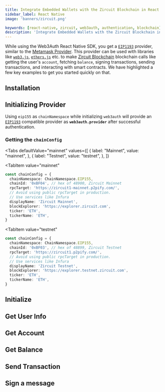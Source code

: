```yaml
---
title: Integrate Embedded Wallets with the Zircuit Blockchain in React Native
sidebar_label: React Native
image: 'banners/zircuit.png'

keywords: [react-native, zircuit, web3auth, authentication, blockchain]
description: 'Integrate Embedded Wallets with the Zircuit Blockchain in React Native | Embedded Wallets'
---
```



<SEO
  title="Integrate Embedded Wallets with the Zircuit Blockchain in React Native"
  description="Integrate Embedded Wallets with the Zircuit Blockchain in React Native | Embedded Wallets"
  image="https://web3auth.io/docs/banners/zircuit.png"
  slug="/embedded-wallets/connect-blockchain/evm/zircuit/react-native"
/>

While using the Web3Auth React Native SDK, you get a [`EIP1193`](https://eips.ethereum.org/EIPS/eip-1193) provider, similar to the [Metamask Provider](https://docs.metamask.io/guide/ethereum-provider.html). This provider can be used with libraries like [`web3.js`](https://web3js.readthedocs.io/en/v1.2.8/getting-started.html), [`ethers.js`](https://docs.ethers.io/v5/getting-started/) etc. to make [Zircuit Blockchain](https://zircuit.com) blockchain calls like getting the user's `account`, fetching `balance`, signing transactions, sending transactions, and interacting with smart contracts. We have highlighted a few key examples to get you started quickly on that.

## Installation

<InstallationSnippet />

## Initializing Provider

Using `eip155` as `chainNamespace` while initializing `web3auth` will provide an [`EIP1193`](https://eips.ethereum.org/EIPS/eip-1193) compatible provider as **`web3auth.provider`** after successful authentication.

### Getting the `chainConfig`

<Tabs
 defaultValue="mainnet"
  values={[
    { label: "Mainnet", value: "mainnet", },
    { label: "Testnet", value: "testnet", },
  ]}
>
<TabItem
  value="mainnet"
>

```typescript
const chainConfig = {
  chainNamespace: ChainNamespace.EIP155,
  chainId: '0xBF04', // hex of 48900, Zircuit Mainnet
  rpcTarget: 'https://zircuit1-mainnet.p2pify.com/',
  // Avoid using public rpcTarget in production.
  // Use services like Infura
  displayName: 'Zircuit Mainnet',
  blockExplorer: 'https://explorer.zircuit.com',
  ticker: 'ETH',
  tickerName: 'ETH',
}
```

</TabItem>

<TabItem
  value="testnet"
>

```typescript
const chainConfig = {
  chainNamespace: ChainNamespace.EIP155,
  chainId: '0xBF03', // hex of 48899, Zircuit Testnet
  rpcTarget: 'https://zircuit1.p2pify.com/',
  // Avoid using public rpcTarget in production.
  // Use services like Infura
  displayName: 'Zircuit Testnet',
  blockExplorer: 'https://explorer.testnet.zircuit.com',
  ticker: 'ETH',
  tickerName: 'ETH',
}
```

</TabItem>
</Tabs>

## Initialize

<InitialisationSnippet />

## Get User Info

<UserInfoSnippet />

## Get Account

<GetAccountSnippet />

## Get Balance

<GetBalanceSnippet />

## Send Transaction

<SendTransactionSnippet />

## Sign a message

<SignMessageSnippet />
